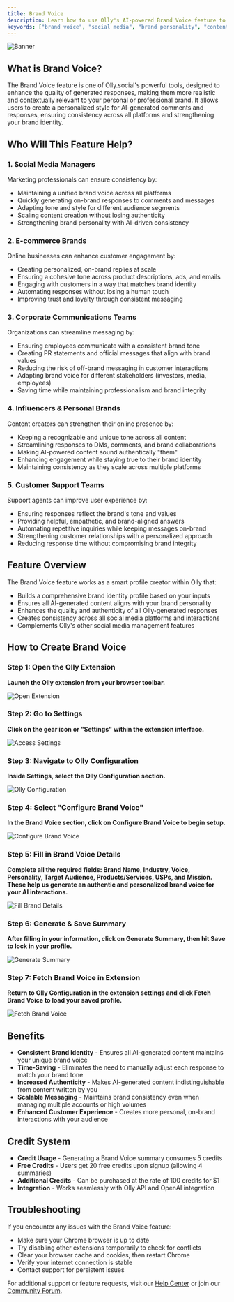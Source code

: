 ```yaml
---
title: Brand Voice
description: Learn how to use Olly's AI-powered Brand Voice feature to create personalized, consistent messaging across all your social media platforms.
keywords: ["brand voice", "social media", "brand personality", "content creation", "AI tools"]
---
```


![Banner](/images/banner.png "Olly Brand Voice")

## What is Brand Voice?

The Brand Voice feature is one of Olly.social's powerful tools, designed to enhance the quality of generated responses, making them more realistic and contextually relevant to your personal or professional brand. It allows users to create a personalized style for AI-generated comments and responses, ensuring consistency across all platforms and strengthening your brand identity.

<CardGrid>
  <Card
    subtitle="Get Started"
    title="Quick Setup"
    description="Learn how to set up and start using the Brand Voice feature in minutes."
    href="/docs/features/brand-voice/setup"
  />
  <Card
    subtitle="Tutorial"
    title="Usage Guide"
    description="Step-by-step instructions for creating your personalized brand voice."
    href="/docs/features/brand-voice/guide"
  />
  <Card
    subtitle="Support"
    title="Help Center"
    description="Get assistance and troubleshooting tips for the Brand Voice feature."
    href="/docs/support"
  />
</CardGrid>

## Who Will This Feature Help?

### 1. Social Media Managers
Marketing professionals can ensure consistency by:
- Maintaining a unified brand voice across all platforms
- Quickly generating on-brand responses to comments and messages
- Adapting tone and style for different audience segments
- Scaling content creation without losing authenticity
- Strengthening brand personality with AI-driven consistency

### 2. E-commerce Brands
Online businesses can enhance customer engagement by:
- Creating personalized, on-brand replies at scale
- Ensuring a cohesive tone across product descriptions, ads, and emails
- Engaging with customers in a way that matches brand identity
- Automating responses without losing a human touch
- Improving trust and loyalty through consistent messaging

### 3. Corporate Communications Teams
Organizations can streamline messaging by:
- Ensuring employees communicate with a consistent brand tone
- Creating PR statements and official messages that align with brand values
- Reducing the risk of off-brand messaging in customer interactions
- Adapting brand voice for different stakeholders (investors, media, employees)
- Saving time while maintaining professionalism and brand integrity

### 4. Influencers & Personal Brands
Content creators can strengthen their online presence by:
- Keeping a recognizable and unique tone across all content
- Streamlining responses to DMs, comments, and brand collaborations
- Making AI-powered content sound authentically "them"
- Enhancing engagement while staying true to their brand identity
- Maintaining consistency as they scale across multiple platforms

### 5. Customer Support Teams
Support agents can improve user experience by:
- Ensuring responses reflect the brand's tone and values
- Providing helpful, empathetic, and brand-aligned answers
- Automating repetitive inquiries while keeping messages on-brand
- Strengthening customer relationships with a personalized approach
- Reducing response time without compromising brand integrity

## Feature Overview
The Brand Voice feature works as a smart profile creator within Olly that:
* Builds a comprehensive brand identity profile based on your inputs
* Ensures all AI-generated content aligns with your brand personality
* Enhances the quality and authenticity of all Olly-generated responses
* Creates consistency across all social media platforms and interactions
* Complements Olly's other social media management features

## How to Create Brand Voice

### Step 1: Open the Olly Extension
**Launch the Olly extension from your browser toolbar.**

![Open Extension](/images/features/brand-voice/open-extension.png)

### Step 2: Go to Settings
**Click on the gear icon or "Settings" within the extension interface.**

![Access Settings](/images/features/brand-voice/access-settings.png)

### Step 3: Navigate to Olly Configuration
**Inside Settings, select the Olly Configuration section.**

![Olly Configuration](/images/features/brand-voice/olly-configuration.png)

### Step 4: Select "Configure Brand Voice"
**In the Brand Voice section, click on Configure Brand Voice to begin setup.**

![Configure Brand Voice](/images/features/brand-voice/configure-brand-voice.png)

### Step 5: Fill in Brand Voice Details
**Complete all the required fields: Brand Name, Industry, Voice, Personality, Target Audience, Products/Services, USPs, and Mission. These help us generate an authentic and personalized brand voice for your AI interactions.**

![Fill Brand Details](/images/features/brand-voice/fill-brand-details.png)

### Step 6: Generate & Save Summary
**After filling in your information, click on Generate Summary, then hit Save to lock in your profile.**

![Generate Summary](/images/features/brand-voice/generate-summary.png)

### Step 7: Fetch Brand Voice in Extension
**Return to Olly Configuration in the extension settings and click Fetch Brand Voice to load your saved profile.**

![Fetch Brand Voice](/images/features/brand-voice/fetch-brand-voice.png)

## Benefits

* **Consistent Brand Identity** - Ensures all AI-generated content maintains your unique brand voice
* **Time-Saving** - Eliminates the need to manually adjust each response to match your brand tone
* **Increased Authenticity** - Makes AI-generated content indistinguishable from content written by you
* **Scalable Messaging** - Maintains brand consistency even when managing multiple accounts or high volumes
* **Enhanced Customer Experience** - Creates more personal, on-brand interactions with your audience

## Credit System

* **Credit Usage** - Generating a Brand Voice summary consumes 5 credits
* **Free Credits** - Users get 20 free credits upon signup (allowing 4 summaries)
* **Additional Credits** - Can be purchased at the rate of 100 credits for $1
* **Integration** - Works seamlessly with Olly API and OpenAI integration

## Troubleshooting

If you encounter any issues with the Brand Voice feature:

* Make sure your Chrome browser is up to date
* Try disabling other extensions temporarily to check for conflicts
* Clear your browser cache and cookies, then restart Chrome
* Verify your internet connection is stable
* Contact support for persistent issues

For additional support or feature requests, visit our [Help Center](/docs/support) or join our [Community Forum](/community).